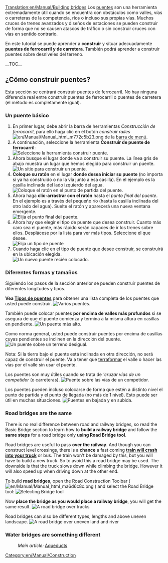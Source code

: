 [[Translation:en/Manual/Building bridges]]
{{es/Manual/Tutorial/Tutorial}}
Los [[es/Manual/Puentes|puentes]] son una herramienta extremadamente útil cuando se encuentra con obstáculos como valles, vías o carreteras de la competencia, ríos o incluso sus propias vías. Muchos cruces de trenes avanzados y diseños de estaciones se pueden construir de forma que no se causen atascos de tráfico o sin construir cruces con vías en sentido contrario.

<!-- search engine help -->
En este tutorial se puede aprender a '''construir''' y situar adecuadamente '''puentes de ferrocarril y de carretera'''. También podrá aprender a construir puentes sobre desniveles del terreno.

__TOC__

==¿Cómo construir puentes?==
Esta sección se centrará construir puentes de ferrocarril. No hay ninguna diferencia real entre construir puentes de ferrocarril o puentes de carretera (el método es completamente igual).

===Un puente básico===
# En primer lugar, debe abrir la barra de herramientas ''Construcción de ferrocarril'', para ello haga clic en el botón ''construir raíles'' [[File:en/Manual/Manual html m772c5b23.png]] de la [[es/Manual/Interfaz del juego#la-barra-de-menu|barra de menú]].
# A continuación, seleccione la herramienta '''Construir de puente de ferrocarril''':<br/>[[File:es/Manual/BridgeTut1.png|none|frame|Seleccione la herramienta construir puente.]]
# Ahora busque el lugar donde va a construir su puente. La línea gris de abajo muestra un lugar que hemos elegido para construir un puente.<br/>[[File:en/Manual/BridgeTut2.png|none|frame|Un sitio para construir un puente.]]
# '''Coloque su ratón''' en el lugar '''donde desea iniciar su puente''' (no importa si ya ha construido o no la vía junto a esa casilla). En el ejemplo es la casilla inclinada del lado izquierdo del agua.<br/>[[File:en/Manual/BridgeTut3.png|none|frame|Coloque el ratón en el punto de partida del puente.]]
# Ahora haga '''clic-arrastrar con el ratón''' hasta el ''punto final del puente''. En el ejemplo es a través del pequeño río (hasta la casilla inclinada del otro lado del agua). Suelte el ratón y aparecerá una nueva ventana emergente.<br/>[[File:en/Manual/BridgeTut4.png|none|frame|Elija el punto final del puente.]]
# Ahora hay que elegir el tipo de puente que desea construir. Cuanto más caro sea el puente, más rápido serán capaces de ir los trenes sobre ellos. Desplácese por la lista para ver más tipos. Seleccione el que desee.<br/>[[File:es/Manual/BridgeTut5.png|none|frame|Elija un tipo de puente]]
# Cuando haga clic en el tipo de puente que desee construir, se construirá en la ubicación elegida.<br/>[[File:en/Manual/BridgeTut6.png|none|frame|Un nuevo puente recién colocado.]]

===Diferentes formas y tamaños===
Siguiendo los pasos de la sección anterior se pueden construir puentes de diferentes longitudes y tipos.

'''Vea [[es/Tipos de puentes|Tipos de puentes]]''' para obtener una lista completa de los puentes que usted puede construir.
[[File:en/Manual/BridgeTut7.png|none|frame|Varios puentes.]]

También puede colocar puentes '''por encima de valles más profundos''' si se asegura de que el puente comienza y termina a la misma altura en casillas en pendiente.
[[File:en/Manual/BridgeTut8.png|none|frame|Un puente más alto.]]

Como norma general, usted puede construir puentes por encima de casillas cuyas pendientes se inclinen en la dirección del puente.
[[File:en/Manual/BridgeTut11.png|none|frame|Un puente sobre un terreno desigual.]]

Nota: Si la tierra bajo el puente está inclinada en otra dirección, no será capaz de construir el puente. Va a tener que [[es/Manual/Paisaje|terraformar]] el valle o hacer las vías por el valle sin usar el puente.

Los puentes son muy útiles cuando se trata de '''cruzar vías de un competidor'' (o carreteras).
[[File:en/Manual/BridgeTut10.png|none|frame|Puente sobre las vías de un competidor.]]

Los puentes pueden incluso colocarse de forma que estén a distinto nivel el punto de partida y el punto de llegada (no más de 1 nivel). Esto puede ser útil en muchas situaciones.
[[File:en/Manual/BridgeTut9.png|none|frame|Puentes en bajada y en subida.]]

{{es/Pendiente de traducción}}

=== Road bridges are the same ===

There is no real difference between road and railway bridges, so read the Basic Bridge section to learn how to '''build a railway bridge''' and follow the '''same steps''' for a road bridge only '''using Road Bridge tool'''.

Road bridges are useful to pass '''over the railway'''. And though you can construct level crossings, there is a '''chance''' a fast coming '''[[en/Manual/Trains#accidents|train will crash into your truck]]''' or bus. The train won't be damaged by this, but you will have to build a new truck. So to avoid this a road bridge may be used. The downside is that the truck slows down while climbing the bridge. However it will also speed up when driving down at the other end.

To build '''road bridges''', open the Road Construction Toolbar ( [[File:en/Manual/Manual html ma6d6c8c.png]] ) and select the Road Bridge tool:
[[File:en/Manual/BridgeTut14.png|none|frame|Selecting Bridge tool]]

Now '''place the bridge as you would place a railway bridge''', you will get the same result.
[[File:en/Manual/BridgeTut12.png|none|frame|A road bridge over tracks]]

Road bridges can also be different types, lengths and above uneven landscape.
[[File:en/Manual/BridgeTut13.png|none|frame|A road bridge over uneven land and river]]

=== Water bridges are something different ===

:''Main article:'' [[en/Manual/Building canals#aqueducts|Aqueducts]]

[[Category:en/Manual/Construction]]